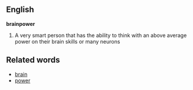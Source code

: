 ==English==
'''brainpower'''

#A very smart person that has the ability to think with an above average power on their brain skills or many neurons

==Related words==

*[[brain]]
*[[power]]